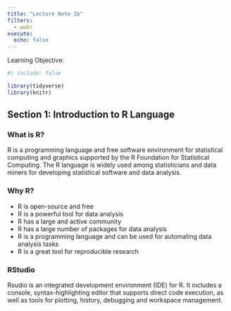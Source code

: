 ```yaml
---
title: "Lecture Note 1b"
filters: 
  - webr
execute: 
  echo: false
---
```


::: callout-note
Learning Objective:
:::

```r
#| include: false

library(tidyverse)
library(knitr)
```

## Section 1: Introduction to R Language

### What is R?

R is a programming language and free software environment for statistical computing and graphics supported by the R Foundation for Statistical Computing. The R language is widely used among statisticians and data miners for developing statistical software and data analysis.

### Why R?

-   R is open-source and free
-   R is a powerful tool for data analysis
-   R has a large and active community
-   R has a large number of packages for data analysis
-   R is a programming language and can be used for automating data analysis tasks
-   R is a great tool for reproducible research

### RStudio

Rsudio is an integrated development environment (IDE) for R. It includes a console, syntax-highlighting editor that supports direct code execution, as well as tools for plotting, history, debugging and workspace management.
